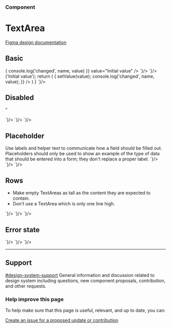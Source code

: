 
<Meta title="Components/TextArea" />

### Component
# TextArea

[Figma design documentation](https://www.figma.com/file/3pb2IK8s2QUqWieH79KdN7/Components---DIO-DS?node-id=458%3A16042)


## Basic

<Story name="Basic">
  <GoATextArea name="comment" onChange={(name, value) => { console.log('changed', name, value) }} value="Initial value"  />
</Story>

<Tabs>
  <Tab label="Web Component">
    <CodeSnippet lang="html" code={`
      <goa-textarea id="comment" name="comment" value="Initial value" />
    `}/>
    <CodeSnippet lang="js" code={`
      var textarea = document.getElementById('comment');
      textarea.addEventListener('_change', function(e) {
        console.log('changed', e.detail.name, e.detail.value);
      });
    `}/>
  </Tab>
  <Tab label="Angular">
    <CodeSnippet lang="html" code={`
      <goa-textarea name="comment" (_change)="onChange()" value="Initial value" />
    `}/>
    <CodeSnippet lang="ts" code={`
      export class SomeComponent {
        onChange(e) {
          console.log('changed', e.detail.name, e.detail.value);
        }
      }
    `}/>
  </Tab>
  <Tab label="React">
    <CodeSnippet lang="tsx" code={`
        const [value, setValue] = useState<string>('Initial value');
        return (
          <GoATextArea
            value={value}
            name="comment"
            onChange={(name, value) => {
              setValue(value);
              console.log('changed', name, value);
            }}
          />
        )
      }
    `}/>
  </Tab>
</Tabs>

## Disabled

<Story name="Disabled">"
  <GoATextArea name="comment" disabled={true} onChange={noop}  />
</Story>

<Tabs>
  <Tab label="Web Component">
    <CodeSnippet lang="html" code={`
      <goa-textarea name="comment" disabled />
    `}/>
  </Tab>
  <Tab label="Angular">
    <CodeSnippet lang="html" code={`
      <goa-textarea name="comment" disabled />
    `}/>
  </Tab>
  <Tab label="React">
    <CodeSnippet lang="tsx" code={`
      <GoATextArea name="comment" disabled={true} />
    `}/>
  </Tab>
</Tabs>

## Placeholder

<Story name="Placeholder">
  <GoATextArea name="comment" placeholder="Tell us what you think.." onChange={noop} />
</Story>

<Note type="caution">
  Use labels and helper text to communicate how a field should be filled out.
</Note>

<Note type="best-practices">
  Placeholders should only be used to show an example of the type of data that should be entered into a form; they don't replace a proper label.
</Note>

<Tabs>
  <Tab label="Web Component">
    <CodeSnippet lang="html" code={`
      <goa-textarea placeholder="Tell us what you think.." name="comment" />
    `}/>
  </Tab>
  <Tab label="Angular">
    <CodeSnippet lang="html" code={`
      <goa-textarea placeholder="Tell us what you think.." name="comment" />
    `}/>
  </Tab>
  <Tab label="React">
    <CodeSnippet lang="tsx" code={`
      <GoATextArea placeholder="Tell us what you think.." name="comment" onChange={noop}  />
    `}/>
  </Tab>
</Tabs>

## Rows

<Story name="Rows">
  <GoATextArea name="comment" rows={4} onChange={noop} />
</Story>

<Note type="best-practices">
  <ul>
    <li>
      Make empty TextAreas as tall as the content they are expected to contain.
    </li>
    <li>
      Don't use a TextArea which is only one line high.
    </li>
  </ul>
</Note>

<Tabs>
  <Tab label="Web Component">
    <CodeSnippet lang="html" code={`
      <goa-textarea rows="4" name="comment" />
    `}/>
  </Tab>
  <Tab label="Angular">
    <CodeSnippet lang="html" code={`
      <goa-textarea rows="4" name="comment" />
    `}/>
  </Tab>
  <Tab label="React">
    <CodeSnippet lang="tsx" code={`
      <GoATextArea rows={4} name="comment" onChange={noop}  />
    `}/>
  </Tab>
</Tabs>


## Error state

<GoATextArea name="comment" error={true} onChange={noop}  />

<Tabs>
  <Tab label="Web Component">
    <CodeSnippet lang="html" code={`
      <goa-textarea error name="comment" />
    `}/>
  </Tab>
  <Tab label="Angular">
    <CodeSnippet lang="html" code={`
      <goa-textarea error name="comment" />
    `}/>
  </Tab>
  <Tab label="React">
    <CodeSnippet lang="tsx" code={`
      <GoATextArea error={true} name="comment" />
    `}/>
  </Tab>
</Tabs>

---

## Support

<goa-callout type="information" title="Need help? Connect with us on Slack">
  <a href="https://goa-dio.slack.com/archives/C02PLLT9HQ9">#design-system-support</a> General information and discussion related to design system including questions, new component proposals, contribution, and other requests.
</goa-callout>

### Help improve this page

To help make sure that this page is useful, relevant, and up to date, you can:

[Create an issue for a proposed update or contribution](https://github.com/GovAlta/ui-components/issues/new/choose)
